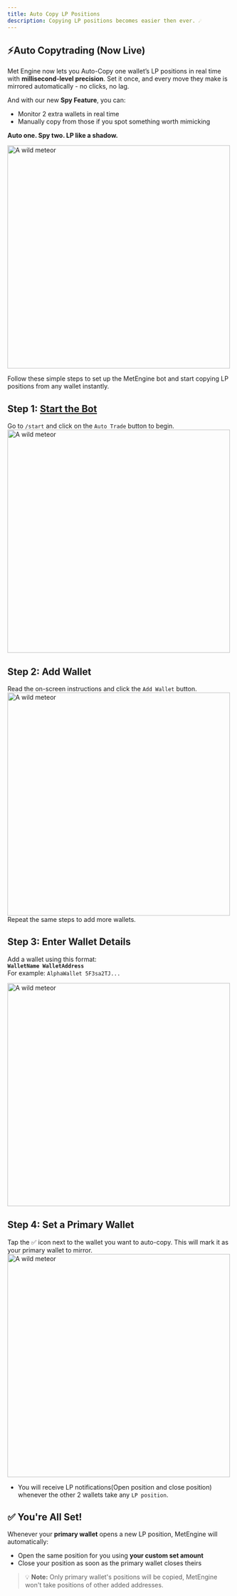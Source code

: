 ```yaml
---
title: Auto Copy LP Positions
description: Copying LP positions becomes easier then ever. ☄️
---
```

## ⚡**Auto Copytrading (Now Live)**

Met Engine now lets you Auto-Copy one wallet’s LP positions in real time with **millisecond-level precision**. 
Set it once, and every move they make is mirrored automatically - no clicks, no lag.

And with our new **Spy Feature**, you can:

- ⁠Monitor 2 extra wallets in real time
- ⁠Manually copy from those if you spot something worth mimicking

**Auto one. Spy two. LP like a shadow.**

<img src="../../../cp6.png" alt="A wild meteor" width="500" height="500"></img>

Follow these simple steps to set up the MetEngine bot and start copying LP positions from any wallet instantly.
## **Step 1: [Start the Bot](https://t.me/met_engine_bot)**
Go to `/start` and click on the `Auto Trade` button to begin.
<img src="../../../cp1.png" alt="A wild meteor" width="500" height="500"></img>

## **Step 2: Add Wallet**<br/>
Read the on-screen instructions and click the `Add Wallet` button.
<img src="../../../cp2.png" alt="A wild meteor" width="500" height="500"></img>
Repeat the same steps to add more wallets.<br/>
## **Step 3: Enter Wallet Details**
Add a wallet using this format:  
**`WalletName WalletAddress`**  
For example: `AlphaWallet 5F3sa2TJ...`

<img src="../../../cp3.png" alt="A wild meteor" width="500" height="500"></img>
## **Step 4: Set a Primary Wallet**
Tap the ✅ icon next to the wallet you want to auto-copy. This will mark it as your primary wallet to mirror.
<img src="../../../cp4.png" alt="A wild meteor" width="500" height="500"></img>
- You will receive LP notifications(Open position and close position) whenever the other 2 wallets take any `LP position`.

## ✅ You're All Set!

Whenever your **primary wallet** opens a new LP position, MetEngine will automatically:

- Open the same position for you using **your custom set amount**
- Close your position as soon as the primary wallet closes theirs

> 💡 **Note:** Only primary wallet's positions will be copied, MetEngine won't take positions of other added addresses.